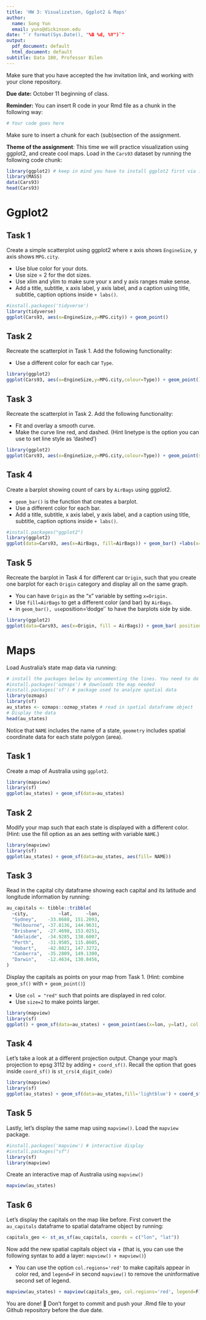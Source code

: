 ```yaml
---
title: 'HW 3: Visualization, Ggplot2 & Maps'
author:
  name: Song Yun
  email: yuns@dickinson.edu
date: "`r format(Sys.Date(), "%B %d, %Y")`"
output:
  pdf_document: default
  html_document: default
subtitle: Data 180, Professor Bilen
---
```


Make sure that you have accepted the hw invitation link, and working with your clone repository.

**Due date:** October 11 beginning of class.

**Reminder:** You can insert R code in your Rmd file as a chunk in the following way:
```r
# Your code goes here
```
Make sure to insert a chunk for each (sub)section of the assignment.

**Theme of the assignment**: This time we will practice visualization using ggplot2, and create cool maps. Load in the `Cars93` dataset by running the following code chunk:

```r
library(ggplot2) # keep in mind you have to install ggplot2 first via install.packages() if it's not installed in your machine
library(MASS)
data(Cars93)
head(Cars93)
```

# Ggplot2

## Task 1
Create a simple scatterplot using ggplot2 where x axis shows `EngineSize`, y axis shows `MPG.city`.

* Use blue color for your dots.
* Use size = 2 for the dot sizes.
* Use xlim and ylim to make sure your x and y axis ranges make sense.
* Add a title, subtitle, x axis label, y axis label, and a caption using title, subtitle, caption options inside `+ labs()`.

 
```r
#install.packages('tidyverse')
library(tidyverse)
ggplot(Cars93, aes(x=EngineSize,y=MPG.city)) + geom_point()
```


## Task 2
Recreate the scatterplot in Task 1. Add the following functionality:

* Use a different color for each car `Type`.
```r
library(ggplot2)
ggplot(Cars93, aes(x=EngineSize,y=MPG.city,colour=Type)) + geom_point() 
```

## Task 3
Recreate the scatterplot in Task 2. Add the following functionality:

* Fit and overlay a smooth curve.
* Make the curve line red, and dashed. (Hint linetype is the option you can use to set line style as 'dashed')

```r
library(ggplot2)
ggplot(Cars93, aes(x=EngineSize,y=MPG.city,colour=Type)) + geom_point(size=2) + geom_smooth(col= "red",linetype = "dashed")
```                   

## Task 4
Create a barplot showing count of cars by `AirBags` using ggplot2.

* `geom_bar()` is the function that creates a barplot.
* Use a different color for each bar.
* Add a title, subtitle, x axis label, y axis label, and a caption using title, subtitle, caption options inside `+ labs()`.

```r
#install.packages("ggplot2")
library(ggplot2)
ggplot(data=Cars93, aes(x=AirBags, fill=AirBags)) + geom_bar() +labs(x="AirBags",y="Frequency") 
```

## Task 5
Recreate the barplot in Task 4 for different car `Origin`, such that you create one barplot for each `Origin` category and display all on the same graph.

* You can have `Origin` as the "x" variable by setting `x=Origin.`
* Use `fill=AirBags` to get a different color (and bar) by `AirBags`.
* in `geom_bar(), use `position='dodge'` to have the barplots side by side.

```r
library(ggplot2)
ggplot(data=Cars93, aes(x=Origin, fill = AirBags)) + geom_bar( position = 'dodge') +labs(x="AirBags",y="Frequency",aes(x=AirBags)) 
```

# Maps
Load Australia's state map data via running:
```r
# install the packages below by uncommenting the lines. You need to do this only once.
#install.packages('ozmaps') # downloads the map needed
#install.packages('sf') # package used to analyze spatial data
library(ozmaps)
library(sf)
au_states <- ozmaps::ozmap_states # read in spatial dataframe object
# Display the data
head(au_states)
```
Notice that `NAME` includes the name of a state, `geometry` includes spatial coordinate data for each state polygon (area).

## Task 1
Create a map of Australia using `ggplot2`.
```r
library(mapview)
library(sf)
ggplot(au_states) + geom_sf(data=au_states)
```

## Task 2
Modify your map such that each state is displayed with a different color. (Hint: use the fill option as an aes setting with variable `NAME`.)
```r
library(mapview)
library(sf)
ggplot(au_states) + geom_sf(data=au_states, aes(fill= NAME)) 
```
## Task 3
Read in the capital city dataframe showing each capital and its latitude and longitude information by running:
```r
au_capitals <- tibble::tribble( 
  ~city,           ~lat,     ~lon,
  "Sydney",    -33.8688, 151.2093,  
  "Melbourne", -37.8136, 144.9631, 
  "Brisbane",  -27.4698, 153.0251, 
  "Adelaide",  -34.9285, 138.6007, 
  "Perth",     -31.9505, 115.8605, 
  "Hobart",    -42.8821, 147.3272, 
  "Canberra",  -35.2809, 149.1300, 
  "Darwin",    -12.4634, 130.8456, 
)
```

Display the capitals as points on your map from Task 1. (Hint: combine `geom_sf()` with `+ geom_point()`)

* Use `col = "red"` such that points are displayed in red color.
* Use `size=2` to make points larger.

```r
library(mapview)
library(sf)
ggplot() + geom_sf(data=au_states) + geom_point(aes(x=lon, y=lat), col = "red", size = 2, data=au_capitals)
```


## Task 4
Let's take a look at a different projection output. Change your map's projection to epsg 3112 by adding `+ coord_sf()`. Recall the option that goes inside `coord_sf()` is `st_crs(4_digit_code)`
```r
library(mapview)
library(sf)
ggplot(au_states) + geom_sf(data=au_states,fill='lightblue') + coord_sf(crs = st_crs(3112)) 
```

## Task 5
Lastly, let's display the same map using `mapview()`. Load the `mapview` package.

```r
#install.packages('mapview') # interactive display
#install.packages("sf")
library(sf)
library(mapview)
```
Create an interactive map of Australia using `mapview()`

```r
mapview(au_states)
```

## Task 6
Let's display the capitals on the map like before. First convert the `au_capitals` dataframe to spatial dataframe object by running:
```r
capitals_geo <- st_as_sf(au_capitals, coords = c("lon", "lat"))
```

Now add the new spatial capitals object via + (that is, you can use the following syntax to add a layer: `mapview() + mapview()`)

* You can use the option `col.regions='red'` to make capitals appear in color red, and `legend=F` in second `mapview()` to remove the uninformative second set of legend. 

```r
mapview(au_states) + mapview(capitals_geo, col.regions='red', legend=F)
```



You are done! 🏁 Don't forget to commit and push your .Rmd file to your Github repository before the due date.


